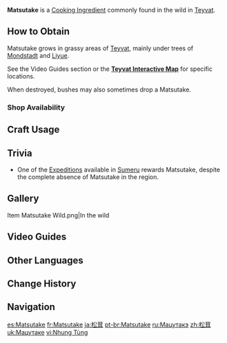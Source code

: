{{Item Infobox
|id           = 100063
|image        = Item Matsutake.png
|type         = Cooking Ingredients
|invCategory  = Materials
|description  = A rare fungus that generally grows on or near pine trees. Its delicate aroma gives away its location.
|source1      = Found in the wild
|source2      = {{Sold By|Matsutake}}
|source3      = Reward from [[Expedition]]s
}}
'''Matsutake''' is a [[Cooking Ingredient]] commonly found in the wild in [[Teyvat]].

==How to Obtain==
Matsutake grows in grassy areas of [[Teyvat]], mainly under trees of [[Mondstadt]] and [[Liyue]].

See the Video Guides section or the '''[https://webstatic-sea.mihoyo.com/app/ys-map-sea/index.html#/map/2?shown_types=124 Teyvat Interactive Map]''' for specific locations.

When destroyed, bushes may also sometimes drop a Matsutake.

===Shop Availability===
{{Shop Availability}}

==Craft Usage==
{{Craft Usage}}

==Trivia==
*One of the [[Expeditions]] available in [[Sumeru]] rewards Matsutake, despite the complete absence of Matsutake in the region.

==Gallery==
<gallery>
Item Matsutake Wild.png|In the wild
</gallery>

==Video Guides==
{{EVT
|video1   = https://youtu.be/EBg_zhavIFU
|caption1 = Farm Guide
}}

==Other Languages==
{{Other Languages
|en      = Matsutake
|en_note = {{w|Matsutake}} (from Japanese: {{ja|松茸|Matsutake}}) is a species of edible mushroom, and literally translates to "''Pine Mushroom''".
|zhs     = 松茸
|zhs_rm  = Sōngróng
|zht     = 松茸
|zht_rm  = Sōngróng
|ja      = 松茸
|ja_rm   = Matsutake
|ko      = 송이버섯
|ko_note = {{ko|송이버섯}} is the Korean word for Matsutake, and literally translates to "''Pine Mushroom''."
|es      = Matsutake
|fr      = Matsutake
|ru      = Мацутакэ
|th      = Matsutake
|vi      = {{tt|Nhung|茸}} {{tt|Tùng|松}}
|vi_note = {{vi|Nhung Tùng}}, or {{vi|Tùng Nhung}} ({{zh|t=松茸}}), is the Sino-Vietnamese word for Matsutake, and literally translates to "''Pine Mushroom''."
|de      = Matsutake
|id      = Matsutake
|pt      = Matsutake
|tr      = Matsutake
|it      = Matsutake
}}

==Change History==
{{Change History|1.0}}

==Navigation==
{{Material Navbox|type=Crafting Materials}}

[[es:Matsutake]]
[[fr:Matsutake]]
[[ja:松茸]]
[[pt-br:Matsutake]]
[[ru:Мацутакэ]]
[[zh:松茸]]
[[uk:Мацутаке]]
[[vi:Nhung Tùng]]